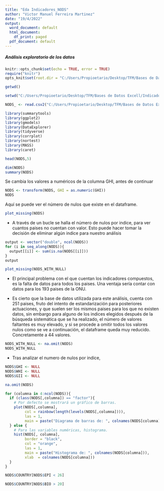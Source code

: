 ---
title: "Eda Indicadores_NODS"
author: "Victor Manuel Ferreira Martinez"
date: "19/4/2022"
output:
  word_document: default
  html_document:
    df_print: paged
  pdf_document: default
---
##### Análisis exploratorio de los datos

```{r setup, include=FALSE}
knitr::opts_chunk$set(echo = TRUE, error = TRUE)
require("knitr")
opts_knit$set(root.dir = "C:/Users/Propioetario/Desktop/TFM/Bases de Datos Excell/Indicadores compuestos/Indices compuestos/Indices Compuestos Definitivo")
```

```{r}
getwd()
```


```{r}
setwd("C:/Users/Propioetario/Desktop/TFM/Bases de Datos Excell/Indicadores compuestos/Indices compuestos/Indices Compuestos Definitivo")
```


```{r}
NODS_ <- read.csv2("C:/Users/Propioetario/Desktop/TFM/Bases de Datos Excell/Indicadores compuestos/Indices compuestos/Indices Compuestos Definitivo/IND_NODS.csv", sep = ",", header = TRUE, quote = "\\\"")
```


```{r}
library(summarytools)
library(ggplot2)
library(gmodels)
library(DataExplorer)
library(tidyverse)
library(corrplot)
library(nortest)
library(MASS)
library(caret)
```


```{r}
head(NODS,5)
```

```{r}
dim(NODS)
summary(NODS)
```

Se cambia los valores a numéricos de la columna GHI, antes de continuar

```{r}
NODS <- transform(NODS, GHI = as.numeric(GHI))
NODS
```
Aquí se puede ver el número de nulos que existe en el dataframe.

```{r}
plot_missing(NODS)
```

- A través de un bucle se halla el número de nulos por indice, para ver cuantos paises no cuentan con valor. Esto puede hacer tomar la decisión de eliminar algún indice para nuestro análisis

```{r}
output <- vector("double", ncol(NODS))
for (i in seq_along(NODS)){
  output[[i]] <- sum(is.na(NODS[[i]]))
}
output
```

```{r}
plot_missing(NODS_WITH_NULL)
```

- El principal problema con el que cuentan los indicadores compuestos, es la falta de datos para todos los paises. Una ventaja sería contar con datos para los 193 paises de la ONU. 

- Es cierto que la base de datos utilizada para este análisis, cuenta con 251 paises, fruto del intento de estandarización para posteriores actuaciones, y que suelen ser los mismos paises para los que no existen datos, sin embargo para alguno de los indices elegidos después de la búsqueda sistemática que se ha realizado, el número de valores faltantes es muy elevado, y si se procede a omitir todos los valores nulos como se ve a continuación, el dataframe queda muy reducido. Concretamente a 44 valores. 

```{r}
NODS_WITH_NULL <- na.omit(NODS)
NODS_WITH_NULL
```
- Tras analizar el numero de nulos por indice, 

```{r}
NODS$GHI <- NULL
NODS$WHI <- NULL
NODS$GII <- NULL
```

```{r}
na.omit(NODS)
```

```{r}
for (columna in 4:ncol(NODS)){
  if (class(NODS[,columna]) == "factor"){
    # Por defecto se mostrará un gráfico de barras.
    plot(NODS[,columna], 
         col = rainbow(length(levels(NODS[,columna]))),
         las = 1,
         main = paste("Diagrama de barras de: ", colnames(NODS[columna])))
  } else {
    # Para las variables numéricas, histograma.
    hist(NODS[, columna], 
         border = "black", 
         col = "orange", 
         las = 1, 
         main = paste("Histograma de: ", colnames(NODS[columna])),
         xlab  = colnames(NODS[columna]))
  }
}
```

```{r}
NODS$COUNTRY[NODS$EPI < 26]

NODS$COUNTRY[NODS$BIO > 20]



```

